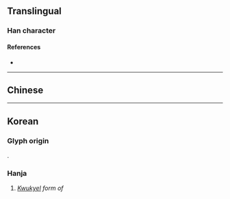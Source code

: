 {{character info/new}}
==Translingual==

===Han character===
{{Han char|rn=1|rad=一|as=01|sn=2|four=|canj=MH,XMH|ids=⿱一丿}}

====References====
* {{Han ref|kx=0076.021|dj=0137.060|hdz=10003.021|uh=4E06|ud=19974}}

----

==Chinese==
{{zh-see|厂|v}}

----

==Korean==
===Glyph origin===
{{Han simp|面}}.

===Hanja===
{{ko-hanja|hangeul=면|eumhun=구결자|rv=myeon|mr=myŏn|y=myen|ehrv=gugyeolja|ehmr=kugyŏlcha|ehy=kwukyelqca}}

# ''[[kwukyel|Kwukyel]] form of'' {{ko-l|면}}